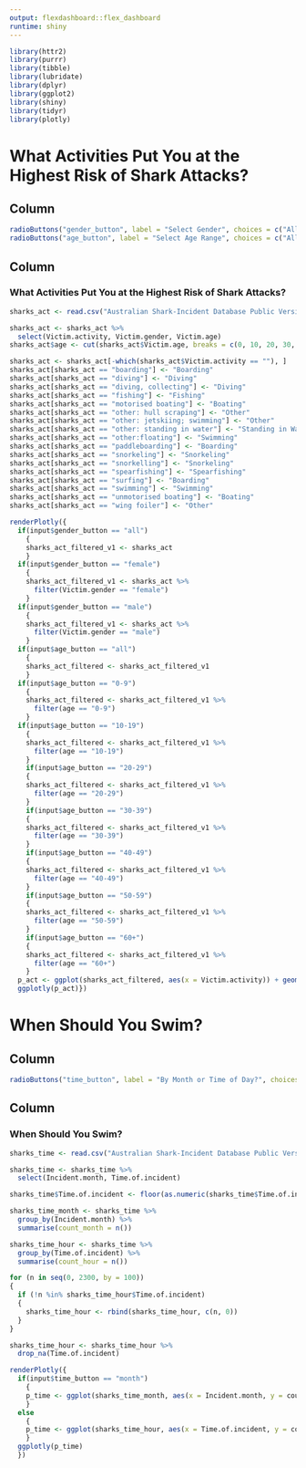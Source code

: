 ```yaml
---
output: flexdashboard::flex_dashboard
runtime: shiny
---
```


```r
library(httr2)
library(purrr)
library(tibble)
library(lubridate)
library(dplyr)
library(ggplot2)
library(shiny)
library(tidyr)
library(plotly)
```

What Activities Put You at the Highest Risk of Shark Attacks?
=====================================  

Column {.sidebar}
-----------------------------------------------------------------------

```r
radioButtons("gender_button", label = "Select Gender", choices = c("All" = "all", "Female" = "female", "Male" = "male"))
radioButtons("age_button", label = "Select Age Range", choices = c("All" = "all", "0-9" = "0-9", "10-19" = "10-19", "20-29" = "20-29", "30-39" = "30-39", "40-49" = "40-49", "50-59" = "50-59", "60+" = "60+"))
```

Column
-----------------------------------------------------------------------

### What Activities Put You at the Highest Risk of Shark Attacks?

```r
sharks_act <- read.csv("Australian Shark-Incident Database Public Version.csv")

sharks_act <- sharks_act %>%
  select(Victim.activity, Victim.gender, Victim.age)
sharks_act$age <- cut(sharks_act$Victim.age, breaks = c(0, 10, 20, 30, 40, 50, 60, Inf), labels = c("0-9", "10-19", "20-29", "30-39", "40-49", "50-59", "60+"), right = FALSE)

sharks_act <- sharks_act[-which(sharks_act$Victim.activity == ""), ]
sharks_act[sharks_act == "boarding"] <- "Boarding"
sharks_act[sharks_act == "diving"] <- "Diving"
sharks_act[sharks_act == "diving, collecting"] <- "Diving"
sharks_act[sharks_act == "fishing"] <- "Fishing"
sharks_act[sharks_act == "motorised boating"] <- "Boating"
sharks_act[sharks_act == "other: hull scraping"] <- "Other"
sharks_act[sharks_act == "other: jetskiing; swimming"] <- "Other"
sharks_act[sharks_act == "other: standing in water"] <- "Standing in Water"
sharks_act[sharks_act == "other:floating"] <- "Swimming"
sharks_act[sharks_act == "paddleboarding"] <- "Boarding"
sharks_act[sharks_act == "snorkeling"] <- "Snorkeling"
sharks_act[sharks_act == "snorkelling"] <- "Snorkeling"
sharks_act[sharks_act == "spearfishing"] <- "Spearfishing"
sharks_act[sharks_act == "surfing"] <- "Boarding"
sharks_act[sharks_act == "swimming"] <- "Swimming"
sharks_act[sharks_act == "unmotorised boating"] <- "Boating"
sharks_act[sharks_act == "wing foiler"] <- "Other"

renderPlotly({
  if(input$gender_button == "all")
    {
    sharks_act_filtered_v1 <- sharks_act
    }
  if(input$gender_button == "female")
    {
    sharks_act_filtered_v1 <- sharks_act %>%
      filter(Victim.gender == "female")
    }
  if(input$gender_button == "male")
    {
    sharks_act_filtered_v1 <- sharks_act %>%
      filter(Victim.gender == "male")
    }
  if(input$age_button == "all")
    {
    sharks_act_filtered <- sharks_act_filtered_v1
    }
  if(input$age_button == "0-9")
    {
    sharks_act_filtered <- sharks_act_filtered_v1 %>%
      filter(age == "0-9")
    }
  if(input$age_button == "10-19")
    {
    sharks_act_filtered <- sharks_act_filtered_v1 %>%
      filter(age == "10-19")
    }
    if(input$age_button == "20-29")
    {
    sharks_act_filtered <- sharks_act_filtered_v1 %>%
      filter(age == "20-29")
    }
    if(input$age_button == "30-39")
    {
    sharks_act_filtered <- sharks_act_filtered_v1 %>%
      filter(age == "30-39")
    }
    if(input$age_button == "40-49")
    {
    sharks_act_filtered <- sharks_act_filtered_v1 %>%
      filter(age == "40-49")
    }
    if(input$age_button == "50-59")
    {
    sharks_act_filtered <- sharks_act_filtered_v1 %>%
      filter(age == "50-59")
    }
    if(input$age_button == "60+")
    {
    sharks_act_filtered <- sharks_act_filtered_v1 %>%
      filter(age == "60+")
    }
  p_act <- ggplot(sharks_act_filtered, aes(x = Victim.activity)) + geom_bar() + labs(x = "Activity", y = "Number of Shark Attacks")
  ggplotly(p_act)})
```

When Should You Swim?
=====================================  

Column {.sidebar}
-----------------------------------------------------------------------

```r
radioButtons("time_button", label = "By Month or Time of Day?", choices = c("Month" = "month", "Time of Day" = "hour"))
```

Column
-----------------------------------------------------------------------

### When Should You Swim?

```r
sharks_time <- read.csv("Australian Shark-Incident Database Public Version.csv")

sharks_time <- sharks_time %>%
  select(Incident.month, Time.of.incident)

sharks_time$Time.of.incident <- floor(as.numeric(sharks_time$Time.of.incident) / 100) * 100

sharks_time_month <- sharks_time %>%
  group_by(Incident.month) %>%
  summarise(count_month = n())

sharks_time_hour <- sharks_time %>%
  group_by(Time.of.incident) %>%
  summarise(count_hour = n())

for (n in seq(0, 2300, by = 100))
{
  if (!n %in% sharks_time_hour$Time.of.incident)
  {
    sharks_time_hour <- rbind(sharks_time_hour, c(n, 0))
  }
}

sharks_time_hour <- sharks_time_hour %>%
  drop_na(Time.of.incident)

renderPlotly({
  if(input$time_button == "month")
    {
    p_time <- ggplot(sharks_time_month, aes(x = Incident.month, y = count_month)) + geom_point() + geom_line() + labs(x = "Month", y = "Number of Shark Attacks")
    }
  else
    {
    p_time <- ggplot(sharks_time_hour, aes(x = Time.of.incident, y = count_hour)) + geom_point() + geom_line() + labs(x = "Time of Day", y = "Number of Shark Attacks")
    }
  ggplotly(p_time)
  })
```